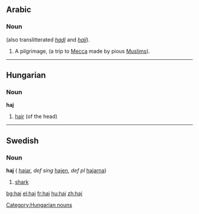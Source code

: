 ==Arabic==
===Noun===
(also translitterated ''[[hadj]]'' and ''[[hajj]]'').
# A pilgrimage, (a trip to [[Mecca]] made by pious [[Muslim]]s).

----

==Hungarian==

=== Noun ===
'''haj'''

#[[hair]] (of the head)

[[Category:Hungarian nouns]]

----

==Swedish==
===Noun===
'''haj''' {{c}} ({{p}} [[hajar]], ''def sing'' [[hajen]], ''def pl'' [[hajarna]])

# [[shark]]

[[bg:haj]]
[[el:haj]]
[[fr:haj]]
[[hu:haj]]
[[zh:haj]]